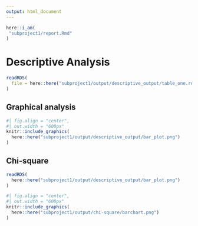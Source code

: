 ```yaml
---
output: html_document
---
```


```r
here::i_am(
 "subproject1/report.Rmd"
) 
```

# Descriptive Analysis

```r
readRDS(
  file = here::here("subproject1/output/descriptive_output/table_one.rds")  
)
```

## Graphical analysis


```r
#| fig.align = "center",
#| out.width = "600px"
knitr::include_graphics(
  here::here("subproject1/output/descriptive_output/bar_plot.png")
)
```

## Chi-square

```r
readRDS(
  here::here("subproject1/output/descriptive_output/bar_plot.png")
)
```

```r
#| fig.align = "center",
#| out.width = "600px"
knitr::include_graphics(
  here::here("subproject1/output/chi-square/barchart.png")
)
```

